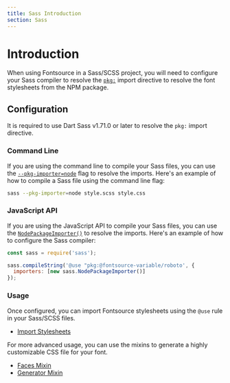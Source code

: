 ```yaml
---
title: Sass Introduction
section: Sass
---
```


# Introduction

When using Fontsource in a Sass/SCSS project, you will need to configure your Sass compiler to resolve the [`pkg:`](https://sass-lang.com/documentation/at-rules/use/#pkg-ur-ls) import directive to resolve the font stylesheets from the NPM package.

## Configuration

It is required to use Dart Sass v1.71.0 or later to resolve the `pkg:` import directive.

### Command Line

If you are using the command line to compile your Sass files, you can use the [`--pkg-importer=node`](https://sass-lang.com/documentation/cli/dart-sass/#pkg-importer-node) flag to resolve the imports. Here's an example of how to compile a Sass file using the command line flag:

```bash
sass --pkg-importer=node style.scss style.css
```

### JavaScript API

If you are using the JavaScript API to compile your Sass files, you can use the [`NodePackageImporter()`](https://sass-lang.com/documentation/js-api/classes/nodepackageimporter/) to resolve the imports. Here's an example of how to configure the Sass compiler:

```javascript
const sass = require('sass');

sass.compileString('@use "pkg:@fontsource-variable/roboto', {
  importers: [new sass.NodePackageImporter()]
});
```

### Usage

Once configured, you can import Fontsource stylesheets using the `@use` rule in your Sass/SCSS files.

- [Import Stylesheets](/docs/getting-started/sass-import)

For more advanced usage, you can use the mixins to generate a highly customizable CSS file for your font.

- [Faces Mixin](/docs/getting-started/faces-mixin)
- [Generator Mixin](/docs/getting-started/generator-mixin)
